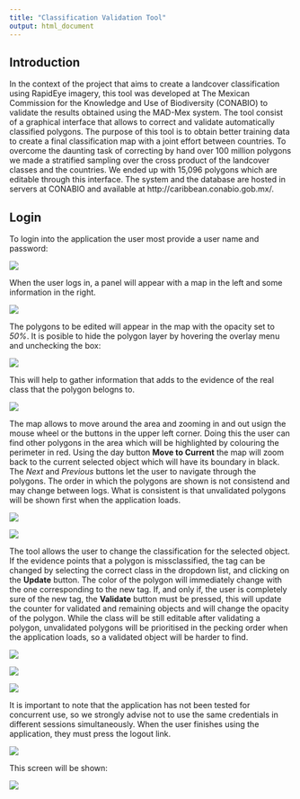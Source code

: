 ```yaml
---
title: "Classification Validation Tool"
output: html_document
---
```


## Introduction

In the context of the project that aims to create a landcover classification using RapidEye imagery, this tool was developed at The Mexican Commission for the Knowledge and Use of Biodiversity (CONABIO) to validate the results obtained using the MAD-Mex system. The tool consist of a graphical interface that allows to correct and validate automatically classified polygons. The purpose of this tool is to obtain better training data to create a final classification map with a joint effort between countries. To overcome the daunting task of correcting by hand over 100 million polygons we made a stratified sampling over the cross product of the landcover classes and the countries. We ended up with 15,096 polygons which are editable through this interface. The system and the database are hosted in servers at CONABIO and available at http://caribbean.conabio.gob.mx/.

## Login

To login into the application the user most provide a user name and password:

![](./images/small-login.png)

When the user logs in, a panel will appear with a map in the left and some information in the right.

![](./images/small-main.png)

The polygons to be edited will appear in the map with the opacity set to *50%*. It is posible to hide the polygon layer by hovering the overlay menu and unchecking the box:

![](./images/small-layeroption.png)

This will help to gather information that adds to the evidence of the real class that the polygon belogns to.

![](./images/small-hide.png)

The map allows to move around the area and zooming in and out usign the mouse wheel or the buttons in the upper left corner. Doing this the user can find other polygons in the area which will be highlighted by colouring the perimeter in red. Using the day button **Move to Current** the map will zoom back to the current selected object which will have its boundary in black. The *Next* and *Previous* buttons let the user to navigate through the polygons. The order in which the polygons are shown is not consistend and may change between logs. What is consistent is that unvalidated polygons will be shown first when the application loads.

![](./images/small-mouseover.png)

![](./images/small-movetocurrent.png)

The tool allows the user to change the classification for the selected object. If the evidence points that a polygon is missclassified, the tag can be changed by selecting the correct class in the dropdown list, and clicking on the **Update** button. The color of the polygon will immediately change with the one corresponding to the new tag. If, and only if, the user is completely sure of the new tag, the **Validate** button must be pressed, this will update the counter for validated and remaining objects and will change the opacity of the polygon. While the class will be still editable after validating a polygon, unvalidated polygons will be prioritised in the pecking order when the application loads, so a validated object will be harder to find.

![](./images/small-incorrect.png)

![](./images/small-update.png)

![](./images/small-validate.png)

It is important to note that the application has not been tested for concurrent use, so we strongly advise not to use the same credentials in different sessions simultaneously. When the user finishes using the application, they must press the logout link. 

![](./images/small-logoutlink.png)

This screen will be shown:

![](./images/small-logout.png)
